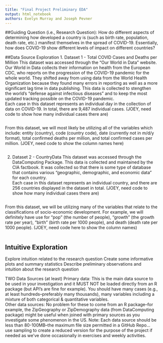 ```yaml
---
title: "Final Project Preliminary EDA"
output: html_notebook
authors: Evelyn Murray and Joseph Pevner
---
```

##Guiding Question (i.e., Research Question):
How do different aspects of determining how developed a country is (such as birth rate, population, death rate, etc.) manifest themselves in the spread of COVID-19.  Essentially, how does COVID-19 show different levels of impact on different countries?

##Data Source Exploration
1. Dataset 1 - Total COVID Cases and Deaths per Million
This dataset was accessed through the "Our World in Data" website.  Our World in Data collects their information on health from the European CDC, who reports on the progression of the COVID-19 pandemic for the whole world.  They shifted away from using data from the World Health Organization because they found many errors in reporting as well as a more significant lag time in data publishing.  This data is collected to stengthen the world's "defense against infectious diseases" and to keep the most updated tracking possible on the COVID-19 pandemic.  
Each case in this dataset represents an individual day in the collection of data on COVID-19.  In total, there are 9,487 individual cases.   (JOEY, need code to show how many individual cases there are)
```r

```
From this dataset, we will most likely be utilizing all of the variables which include: entity (country), code (country code), date (currently not in m/d/y format), total confirmed deaths per million, and total confirmed cases per million. (JOEY, need code to show the column names here)
```r

```
2. Dataset 2 - CountryData
This dataset was accessed through the DataComputing Package.  This data is collected and maintained by the CIA factbook.  It was collected so that there is some type of database that contains various "geographic, demographic, and economic data" for each country.  
Each case in this dataset represents an individual country, and there are 256 countries displayed in the dataset in total. (JOEY, need code to show how many individual cases there are)
```r

```
From this dataset, we will be utilizing many of the variables that relate to the classifications of socio-economic development.  For example, we will definitely have use for "pop" (the number of people), "growth" (the growth rate per year), "birth" (birth rate per 1000 people), and death (death rate per 1000 people). (JOEY, need code here to show the column names)
```r

```


## Intuitive Exploration
Explore intuition related to the research question
Create some informative plots and summary statistics 
Describe preliminary observations and intuition about the research question

TWO Data Sources (at least)
Primary data:  This is the main data source to be used in your investigation and it MUST NOT be loaded directly from an R package (but API's are fine for example). You should have many cases (e.g., at least hundreds--preferably many thousands), many variables including a mixture of both categorical & quantitative variables.  
Other data sources: No problem for these to come from an R package--for example, the ZipGeography or ZipDemography data (from DataComputing package) might be useful when joined with primary sources as you investigate some phenomenon in the US. 
Note: Each data source should be less than 80-100MB--the maximum file size permitted in a GitHub Repo... use sampling to create a reduced version for the purpose of the project if needed as we've done occasionally in exercises and weekly activities.
